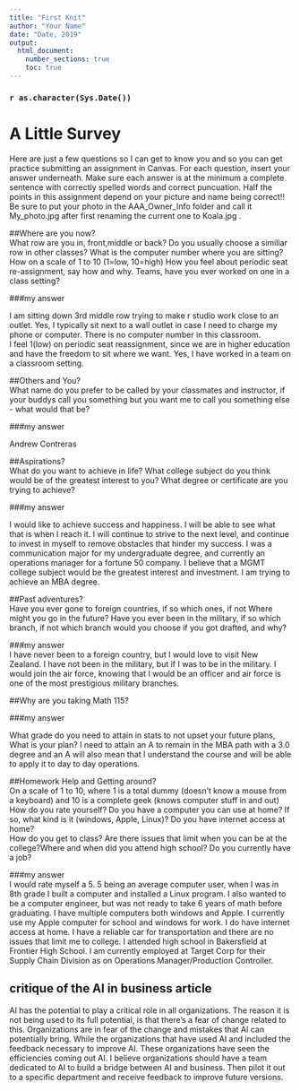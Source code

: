```yaml
---
title: "First Knit"
author: "Your Name"
date: "Date, 2019"
output: 
  html_document:
    number_sections: true
    toc: true
---
```


### `r as.character(Sys.Date())`


# A Little Survey

Here are just a few questions so I can get to know you and so you can get practice submitting an assignment in Canvas.  For each question, insert your answer underneath. Make sure each answer is at the minimum a complete sentence with correctly spelled words and correct puncuation. Half the points in this assignment depend on your picture and name being correct!!  Be sure to put your photo in the AAA_Owner_Info folder and call it My_photo.jpg after first renaming the current one to Koala.jpg . 

##Where are you now?  
What row are you in, front,middle or back?  Do you usually choose a similiar row in other classes? What is the computer number where you are sitting?  How on a scale of 1 to 10 (1=low, 10=high) How you feel about periodic seat re-assignment, say how and why. Teams, have you ever worked on one in a class setting?  

###my answer     
  
   
 I am sitting down 3rd middle row trying to make r studio work close to an outlet. 
Yes, I typically sit next to a wall outlet in case I need to charge my phone or computer. 
 There is no computer number in this classroom.  
I feel 1(low) on periodic seat reassignment, since we are in higher education and have the freedom to sit where we want. 
Yes, I have worked in a team on a classroom setting.  
 
 


##Others and You?   
What name do you prefer to be called by your classmates and instructor, if your buddys call you something but you want me to call you something else - what would that be? 

###my answer     
  
Andrew Contreras   
 




##Aspirations?   
What do you want to achieve in life?  What college subject do you think would be of the greatest interest to you? What degree or certificate are you trying to achieve?

###my answer     
  
I would like to achieve success and happiness. I will be able to see what that is when I reach it. I will continue to strive to the next level, and continue to invest in myself to remove obstacles that hinder my success. I was a communication major for my undergraduate degree, and currently an operations manager for a fortune 50 company. I believe that a MGMT college subject would be the greatest interest and investment. I am trying to achieve an MBA degree.    
 




##Past adventures?  
Have you ever gone to foreign countries, if so which ones, if not Where might you go in the future?  Have you ever been in the military, if so which branch, if not which branch would you choose if you got drafted, and why?

###my answer     
I have never been to a foreign country, but I would love to visit New Zealand. 
I have not been in the military, but if I was to be in the military. I would join the air force, knowing that I would be an officer and air force is one of the most prestigious military branches. 
   
  




##Why are you taking Math 115?  
 
 

###my answer     
  
What grade do you need to attain in stats to not upset your future plans, What is your plan?
I need to attain an A to remain in the MBA path with a 3.0 degree and an A will also mean that I understand the course and will be able to apply it to day to day operations.    
 





##Homework Help and Getting around?  
On a scale of 1 to 10, where 1 is a total dummy (doesn't know a mouse from a keyboard) and 10 is a complete geek (knows computer stuff in and out) How do you rate yourself?  Do you have a computer you can use at home? If so, what kind is it (windows, Apple, Linux)? Do you have internet access at home?  
How do you get to class? Are there issues that limit when you can be at the college?Where and when did you attend high school?  Do you currently have a job?

###my answer   
I would rate myself a 5. 5 being an average computer user, when I was in 8th grade I built a computer and installed a Linux program. I also wanted to be a computer engineer, but was not ready to take 6 years of math before graduating. 
I have multiple computers both windows and Apple. I currently use my Apple computer for school and windows for work. 
I do have internet access at home. 
I have a reliable car for transportation and there are no issues that limit me to college. 
I attended high school in Bakersfield at Frontier High School. 
I am currently employed at Target Corp for their Supply Chain Division as on Operations Manager/Production Controller. 
   
  
## critique of the AI in business article 

AI has the potential to play a critical role in all organizations. The reason it is not being used to its full potential, is that there’s a fear of change related to this. Organizations are in fear of the change and mistakes that AI can potentially bring. While the organizations that have used AI and included the feedback necessary to improve AI. These organizations have seen the efficiencies coming out AI. I believe organizations should have a team dedicated to AI to build a bridge between AI and business. Then pilot it out to a specific department and receive feedback to improve future versions.


